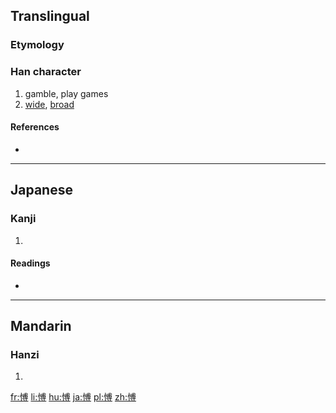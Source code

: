 {{also|博}}
==Translingual==

===Etymology===
{{Han compound|心|尃|c1=s|c2=p|t1=heart|ls=psc}}

===Han character===
{{Han char|rn=61|rad=心|as=10|sn=13|four=|canj=心戈月戈 (PIBI)}}

# gamble, play games
# [[wide]], [[broad]]

====References====
* {{Han ref|kx=0397.040|dkj=11028|hdz=42336.030|uh=613D|ud=24893}}

----

==Japanese==

===Kanji===
{{ja-kanji|grade=|rs=心10}}

# {{defn|lang=ja|sort=心10}}

====Readings====
* {{ja-readings|on=[[はく]] (haku)|kun=[[ひろい]] (hiroi), [[ひろめる]] (hiromeru)}}

----

==Mandarin==

===Hanzi===
{{cmn-hanzi|pin=[[bó]] ([[bo2]])|wg=po<sup>2</sup>}}

# {{defn|lang=cmn|sort=心10}}

[[fr:愽]]
[[li:愽]]
[[hu:愽]]
[[ja:愽]]
[[pl:愽]]
[[zh:愽]]